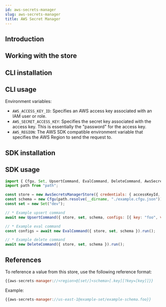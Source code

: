 ```yaml
---
id: aws-secrets-manager
slug: aws-secrets-manager
title: AWS Secret Manager
---
```



## Introduction

<StoreIntroSnippet storeName={introStoreName} />

## Working with the store

## CLI installation

<CliInstallSnippet />

## CLI usage

<CliUsageSnippet scheme={scheme} uriStructure={uriStructure} />

Environment variables:

- `AWS_ACCESS_KEY_ID`: Specifies an AWS access key associated with an IAM user or role.
- `AWS_SECRET_ACCESS_KEY`: Specifies the secret key associated with the access key. This is essentially the "password" for the access key.
- `AWS_REGION`: The AWS SDK compatible environment variable that specifies the AWS Region to send the request to.

<CliExamplesSnippet scheme={scheme} uriExample={uriExample} />

## SDK installation

<SdkInstallSnippet />

## SDK usage

```javascript
import { Cfgu, Set, UpsertCommand, EvalCommand, DeleteCommand, AwsSecretsManagerStore} from "@configu/node";
import path from "path";

const store = new AwsSecretsManagerStore({ credentials: { accessKeyId, secretAccessKey}, region });
const schema = new Cfgu(path.resolve(__dirname, "./example.cfgu.json"));
const set = new Set("dev");

// * Example upsert command
await new UpsertCommand({ store, set, schema, configs: [{ key: "foo", value: "bar" }] }).run();

// * Example eval command
const configs = await new EvalCommand({ store, set, schema }).run();

// * Example delete command
await new DeleteCommand({ store, set, schema }).run();
```

## References

To reference a value from this store, use the following reference format:

```node.js
{{aws-secrets-manager://<region>@[set/]<schema>[.key][?key=[key]]}}
```

Example:

```node.js
{{aws-secrets-manager://us-east-1@example-set/example-schema.foo}}
```

